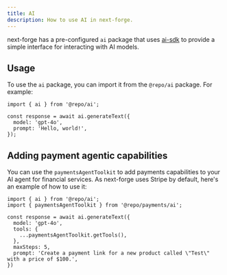```yaml
---
title: AI
description: How to use AI in next-forge.
---
```


next-forge has a pre-configured `ai` package that uses [ai-sdk](https://github.com/vercel/ai-sdk) to provide a simple interface for interacting with AI models.

## Usage

To use the `ai` package, you can import it from the `@repo/ai` package. For example:

```tsx
import { ai } from '@repo/ai';

const response = await ai.generateText({
  model: 'gpt-4o',
  prompt: 'Hello, world!',
});
```

## Adding payment agentic capabilities

You can use the `paymentsAgentToolkit` to add payments capabilities to your AI agent for financial services. As next-forge uses Stripe by default, here's an example of how to use it:

```tsx
import { ai } from '@repo/ai';
import { paymentsAgentToolkit } from '@repo/payments/ai';

const response = await ai.generateText({
  model: 'gpt-4o',
  tools: {
    ...paymentsAgentToolkit.getTools(),
  },
  maxSteps: 5,
  prompt: 'Create a payment link for a new product called \"Test\" with a price of $100.',
})
```
